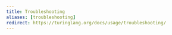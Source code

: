 ```yaml
---
title: Troubleshooting
aliases: [troubleshooting]
redirect: https://turinglang.org/docs/usage/troubleshooting/
---
```

